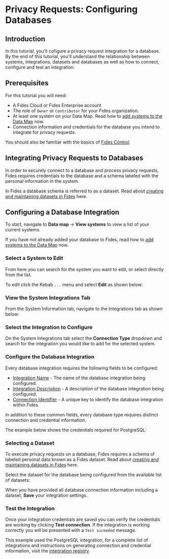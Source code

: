 
# Privacy Requests: Configuring Databases

<TutorialKey duration="10" product="Fides" topic="Privacy Requests" interactive="true"/>

## Introduction
In this tutorial, you'll cofigure a privacy request integration for a database. By the end of this tutorial, you'll understand the relationship between systems, integrations, datasets and databases as well as how to connect, configure and test an integration.

## Prerequisites

For this tutorial you will need:

* A Fides Cloud or Fides Enterprise account
* The role of `Owner` or `Contributor` for your Fides organization.
* At least one system on your Data Map. Read how to [add systems to the Data Map](data-mapping-adding-systems-manually) now.
* Connection information and credentials for the database you intend to integrate for privacy requests.

You should also be familiar with the basics of [Fides Control](#LINK).

## Integrating Privacy Requests to Databases
In order to securely connect to a database and process privacy requests, Fides requires credentials to the database and a schema labeled with the personal information in the system. 

In Fides a database schema is referred to as a dataset. Read about [creating and maintaining datasets in Fides](#LINK) here.

## Configuring a Database Integration

To start, navigate to **Data map** → **View systems** to view a list of your current systems. 

If you have not already added your database to Fides, read how to [add systems to the Data Map](data-mapping-adding-systems-manually) now.

### Select a System to Edit

From here you can search for the system you want to edit, or select directly from the list. 

To edit click the Kebab `...` menu and select **Edit** as shown below:

<Screenshot img="/assets/img/tutorials/privacy-requests-view-systems.gif" description="View list of systems" />


### View the System Integrations Tab

From the System Information tab, navigate to the Integrations tab as shown below:

<Screenshot img="/assets/img/tutorials/privacy-requests-view-integrations.gif" description="View integrations" />

### Select the Integration to Configure
On the System Integrations tab select the **Connection Type** dropdown and search for the integration you would like to add for the selected system. 

<Screenshot img="/assets/img/tutorials/privacy-requests-select-database.gif" description="Select the integration for your database" />

### Configure the Database Integration

Every database integration requires the following fields to be configured:

* <span class="nx-absolute -nx-mt-20" id="integration-name"></span>[Integration Name](#integration-name) - The name of the database integration being configured.
* <span class="nx-absolute -nx-mt-20" id="integration-description"></span>[Integration Description](#integration-description) - A description of the database integration being configured.
* <span class="nx-absolute -nx-mt-20" id="connection-identifier"></span>[Connection Identifier](#connection-identifier) - A unique key to identify the database integration within Fides.

<Screenshot img="/assets/img/tutorials/privacy-requests-database-default-fields.gif" description="Complete the default fields for the database integration" />

In addition to these common fields, every database type requires distinct connection and credential information. 

The example below shows the credentials required for PostgreSQL:

<Screenshot img="/assets/img/tutorials/privacy-requests-database-credentials.gif" description="Provide credentials for the database integration" mw="550"/>

### Selecting a Dataset

To execute privacy requests on a database, Fides requires a schema of labeled personal data known as a Fides dataset. Read about [creating and maintaining datasets in Fides](#LINK) here.

Select the dataset for the database being configured from the available list of datasets:

<Screenshot img="/assets/img/tutorials/privacy-requests-select-dataset.gif" description="Select the dataset associated with the database"  mw="450" />

When you have provided all database connection information including a dataset, **Save** your integration settings.

### Test the Integration

Once your integration credentials are saved you can verify the credentials are working by clicking **Test connection**.
If the integration is working correctly you will be presented with a `Test suceeded` message.

This example used the PostgreSQL integration, for a complete list of integrations and instructions on generating connection and credential information, visit the [integration registry](#LINK).
